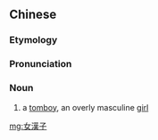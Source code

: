 {{also|女汉子}}
==Chinese==
{{zh-forms|s=女汉子|type=12}}
{{wikipedia|lang=zh}}

===Etymology===
{{zh-compound|女|漢子|female|guy}}

===Pronunciation===
{{zh-pron
|m=nǚhànzǐ
|cat=n
}}

===Noun===
{{zh-noun}}

# {{lb|zh|neologism}} a [[tomboy]], an overly masculine [[girl]]

[[mg:女漢子]]
